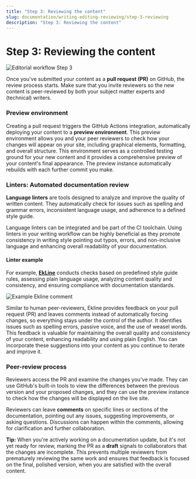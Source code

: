 ```yaml
---
title: "Step 3: Reviewing the content"
slug: documentation/writing-editing-reviewing/step-3-reviewing
description: "Step 3: Reviewing the content"
---
```


# Step 3: Reviewing the content

![Editorial workflow Step 3](./assets/Editorial_workflow_3.png)

Once you've submitted your content as a **pull request (PR)** on GitHub, the review process starts. Make sure that you invite reviewers so the new content is peer-reviewed by both your subject matter experts and (technical) writers.


### Preview environment

Creating a pull request triggers the GitHub Actions integration, automatically deploying your content to a **preview environment**.
This preview environment allows you and your peer reviewers to check how your changes will appear on your site, including graphical elements, formatting, and overall structure.
This environment serves as a controlled testing ground for your new content and it provides a comprehensive preview of your content's final appearance.
The preview instance automatically rebuilds with each further commit you make.


### Linters: Automated documentation review

<Message>**Language linters** are tools designed to analyze and improve the quality of written content. They automatically check for issues such as spelling and grammar errors, inconsistent language usage, and adherence to a defined style guide.</Message>

Language linters can be integrated and be part of the CI toolchain. Using linters in your writing workflow can be highly beneficial as they promote consistency in writing style pointing out typos, errors, and non-inclusive language and enhancing overall readability of your documentation.


#### Linter example

For example, **[EkLine](https://ekline.io/)** conducts checks based on predefined style guide rules, assessing plain language usage, analyzing content quality and consistency, and ensuring compliance with documentation standards.

![Example Ekline comment](./assets/ekline_comment.png)

Similar to human peer-reviewers, Ekline provides feedback on your pull request (PR) and leaves comments instead of automatically forcing changes, so everything stays under the control of the author.
It identifies issues such as spelling errors, passive voice, and the use of weasel words. This feedback is valuable for maintaining the overall quality and consistency of your content, enhancing readability and using plain English.
You can incorporate these suggestions into your content as you continue to iterate and improve it.


### Peer-review process

Reviewers access the PR and examine the changes you've made. They can use GitHub's built-in tools to view the differences between the previous version and your proposed changes, and they can use the preview instance to check how the changes will be displayed on the live site.

Reviewers can leave **comments** on specific lines or sections of the documentation, pointing out any issues, suggesting improvements, or asking questions. Discussions can happen within the comments, allowing for clarification and further collaboration.

<Message>**Tip:** When you're actively working on a documentation update, but it's not yet ready for review, marking the PR as a **draft** signals to collaborators that the changes are incomplete. This prevents multiple reviewers from prematurely reviewing the same work and ensures that feedback is focused on the final, polished version, when you are satisfied with the overall content.</Message>
